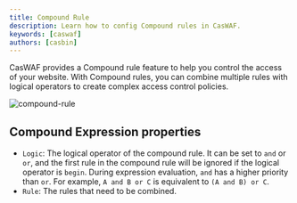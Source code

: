 ```yaml
---
title: Compound Rule
description: Learn how to config Compound rules in CasWAF.
keywords: [caswaf]
authors: [casbin]
---
```

CasWAF provides a Compound rule feature to help you control the access of your website. With Compound rules, you can combine multiple rules with logical operators to create complex access control policies.

![compound-rule](/img/rules/compound-rule.jpg)

## Compound Expression properties

- `Logic`: The logical operator of the compound rule. It can be set to `and` or `or`, and the first rule in the compound rule will be ignored if the logical operator is `begin`. During expression evaluation, `and` has a higher priority than `or`. For example, `A and B or C` is equivalent to `(A and B) or C`.
- `Rule`: The rules that need to be combined.
